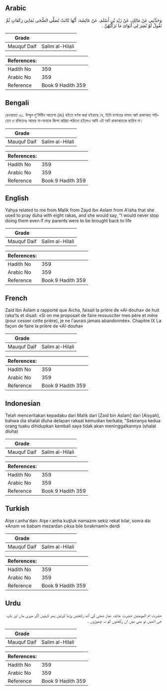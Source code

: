 ## Arabic


<div dir="rtl" lang="ar" style={{fontSize:'larger',backgroundColor:'#f8f9fa',padding:20}}>
وَحَدَّثَنِي عَنْ مَالِكٍ، عَنْ زَيْدِ بْنِ أَسْلَمَ، عَنْ عَائِشَةَ، أَنَّهَا كَانَتْ تُصَلِّي الضُّحَى ثَمَانِيَ رَكَعَاتٍ ثُمَّ تَقُولُ لَوْ نُشِرَ لِي أَبَوَاىَ مَا تَرَكْتُهُنَّ ‏.‏
</div>
<div style={{backgroundColor:'#f8f9fa',padding:20, marginBottom: 10}}><table> <thead> <tr> <th>Grade</th> <th></th> </tr> </thead> <tbody> <tr><td>Mauquf Daif</td><td>Salim al-Hilali</td></tr></tbody></table><table> <thead> <tr> <th>References:</th> <th></th> </tr> </thead> <tbody><tr><td>Hadith No</td><td>359</td></tr><tr><td>Arabic No</td><td>359</td></tr><tr><td>Reference</td><td>Book 9 Hadith 359</td></tr></tbody></table></div>

## Bengali


<div dir="ltr" lang="bn" style={{fontSize:'larger',backgroundColor:'#f8f9fa',padding:20}}>
রেওয়ায়ত ৩০. উম্মুল মু'মিনীন আয়েশা (রাঃ) হইতে বর্ণনা করা হইয়াছে যে, তিনি চাশতের নামায আট রাকাআত পড়িতেন ও বলিতেনঃ আমার মা-বাবাকে জিন্দা করিয়া পাঠানো হইলেও আমি এই আট রাকাআতকে ছাড়িব না।
</div>
<div style={{backgroundColor:'#f8f9fa',padding:20, marginBottom: 10}}><table> <thead> <tr> <th>Grade</th> <th></th> </tr> </thead> <tbody> <tr><td>Mauquf Daif</td><td>Salim al-Hilali</td></tr></tbody></table><table> <thead> <tr> <th>References:</th> <th></th> </tr> </thead> <tbody><tr><td>Hadith No</td><td>359</td></tr><tr><td>Arabic No</td><td>359</td></tr><tr><td>Reference</td><td>Book 9 Hadith 359</td></tr></tbody></table></div>

## English


<div dir="ltr" lang="en" style={{fontSize:'larger',backgroundColor:'#f8f9fa',padding:20}}>
Yahya related to me from Malik from Zayd ibn Aslam from A'isha that she used to pray duha with eight rakas, and she would say, "I would never stop doing them even if my parents were to be brought back to life
</div>
<div style={{backgroundColor:'#f8f9fa',padding:20, marginBottom: 10}}><table> <thead> <tr> <th>Grade</th> <th></th> </tr> </thead> <tbody> <tr><td>Mauquf Daif</td><td>Salim al-Hilali</td></tr></tbody></table><table> <thead> <tr> <th>References:</th> <th></th> </tr> </thead> <tbody><tr><td>Hadith No</td><td>359</td></tr><tr><td>Arabic No</td><td>359</td></tr><tr><td>Reference</td><td>Book 9 Hadith 359</td></tr></tbody></table></div>

## French


<div dir="ltr" lang="fr" style={{fontSize:'larger',backgroundColor:'#f8f9fa',padding:20}}>
Zaid Ibn Aslam a rapporté que Aicha, faisait la prière de «Al-douha» de huit raka'ts et disait: «Si on me proposait de faire ressusciter mes père et mère (pour cesser cette prière), je ne l'aurais jamais abandonnée». Chapitre IX La façon de faire la prière de «Al-douha»
</div>
<div style={{backgroundColor:'#f8f9fa',padding:20, marginBottom: 10}}><table> <thead> <tr> <th>Grade</th> <th></th> </tr> </thead> <tbody> <tr><td>Mauquf Daif</td><td>Salim al-Hilali</td></tr></tbody></table><table> <thead> <tr> <th>References:</th> <th></th> </tr> </thead> <tbody><tr><td>Hadith No</td><td>359</td></tr><tr><td>Arabic No</td><td>359</td></tr><tr><td>Reference</td><td>Book 9 Hadith 359</td></tr></tbody></table></div>

## Indonesian


<div dir="ltr" lang="id" style={{fontSize:'larger',backgroundColor:'#f8f9fa',padding:20}}>
Telah menceritakan kepadaku dari Malik dari [Zaid bin Aslam] dari [Aisyah], bahwa dia shalat dluha delapan rakaat kemudian berkata; "Sekiranya kedua orang tuaku dihidupkan kembali saya tidak akan meninggalkannya (shalat dluha)
</div>
<div style={{backgroundColor:'#f8f9fa',padding:20, marginBottom: 10}}><table> <thead> <tr> <th>Grade</th> <th></th> </tr> </thead> <tbody> <tr><td>Mauquf Daif</td><td>Salim al-Hilali</td></tr></tbody></table><table> <thead> <tr> <th>References:</th> <th></th> </tr> </thead> <tbody><tr><td>Hadith No</td><td>359</td></tr><tr><td>Arabic No</td><td>359</td></tr><tr><td>Reference</td><td>Book 9 Hadith 359</td></tr></tbody></table></div>

## Turkish


<div dir="ltr" lang="tr" style={{fontSize:'larger',backgroundColor:'#f8f9fa',padding:20}}>
Aişe r.anha'dan: Aişe r.anha kuşluk namazım sekiz rekat kılar, sonra da: «Anam ve babam mezardan çıksa bile bırakmam!» derdi
</div>
<div style={{backgroundColor:'#f8f9fa',padding:20, marginBottom: 10}}><table> <thead> <tr> <th>Grade</th> <th></th> </tr> </thead> <tbody> <tr><td>Mauquf Daif</td><td>Salim al-Hilali</td></tr></tbody></table><table> <thead> <tr> <th>References:</th> <th></th> </tr> </thead> <tbody><tr><td>Hadith No</td><td>359</td></tr><tr><td>Arabic No</td><td>359</td></tr><tr><td>Reference</td><td>Book 9 Hadith 359</td></tr></tbody></table></div>

## Urdu


<div dir="rtl" lang="ur" style={{fontSize:'larger',backgroundColor:'#f8f9fa',padding:20}}>
حضرت ام المومنین حضرت عائشہ نماز ضحی کی آٹھ رکعتیں پڑھا کرتیں پھر کہتیں اگر میری ماں اور باپ جی اٹھیں تو بھی میں ان رکعتوں کو نہ چھوڑوں ۔
</div>
<div style={{backgroundColor:'#f8f9fa',padding:20, marginBottom: 10}}><table> <thead> <tr> <th>Grade</th> <th></th> </tr> </thead> <tbody> <tr><td>Mauquf Daif</td><td>Salim al-Hilali</td></tr></tbody></table><table> <thead> <tr> <th>References:</th> <th></th> </tr> </thead> <tbody><tr><td>Hadith No</td><td>359</td></tr><tr><td>Arabic No</td><td>359</td></tr><tr><td>Reference</td><td>Book 9 Hadith 359</td></tr></tbody></table></div>